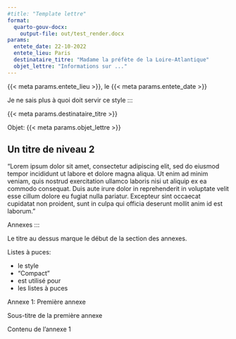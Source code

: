 ```yaml
---
#title: "Template lettre"
format: 
  quarto-gouv-docx:
    output-file: out/test_render.docx
params:
  entete_date: 22-10-2022
  entete_lieu: Paris
  destinataire_titre: "Madame la préfète de la Loire-Atlantique"
  objet_lettre: "Informations sur ..."
---
```



::: {custom-style="Date"}
{{< meta params.entete_lieu >}}, le {{< meta params.entete_date >}}
:::

<div custom-style="header-letter">
Je ne sais plus à quoi doit servir ce style
:::

::: {custom-style="header-letter-naming"}
{{< meta params.destinataire_titre >}}
:::


::: {custom-style="objet-title"}
Objet: {{< meta params.objet_lettre >}}
:::

## Un titre de niveau 2

"Lorem ipsum dolor sit amet, consectetur adipiscing elit, sed do eiusmod tempor incididunt ut labore et dolore magna aliqua. Ut enim ad minim veniam, quis nostrud exercitation ullamco laboris nisi ut aliquip ex ea commodo consequat. Duis aute irure dolor in reprehenderit in voluptate velit esse cillum dolore eu fugiat nulla pariatur. Excepteur sint occaecat cupidatat non proident, sunt in culpa qui officia deserunt mollit anim id est laborum."



<div style="header-annexes">
Annexes
:::

Le titre au dessus marque le début de la section des annexes.


Listes à puces:

::: {custom-style="Compact"}
- le style
- "Compact"
- est utilisé pour
- les listes à puces
:::



::: {custom-style="header-annexeN"}
Annexe 1: Première annexe
:::


::: {custom-style="subheader-annexe"}
Sous-titre de la première annexe
:::

Contenu de l'annexe 1
